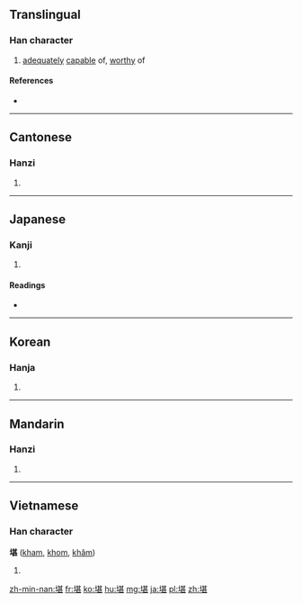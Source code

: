 ==Translingual==

===Han character===
{{Han char|rn=32|rad=土|as=09|sn=12|four=4411<sub>1</sub>|canj=土廿一女 (GTMV)|ids=⿰[[土]][[甚]]}}

# [[adequately]] [[capable]] of, [[worthy]] of

====References====
* {{Han ref|kx=0233.270|dkj=05266|dj=0471.040|hdz=10460.010|uh=582A|ud=22570|bh=B3F4|bd=46068}}

----

==Cantonese==

===Hanzi===
{{yue-hanzi|jyut=ham1|y=ham1}}

# {{defn|lang=yue|sort=土09}}

----

==Japanese==

===Kanji===
{{ja-kanji|grade=c|rs=土09}}

# {{defn|lang=ja|sort=土09}}

====Readings====
* {{ja-readings|goon=[[こん]] (kon)|kanon=[[かん]] (kan)|kanyoon=[[たん]] (tan)|kun=[[たえる]] (taeru)}}

----

==Korean==

===Hanja===
{{ko-hanja|hangeul=감|rv=gam|mr=kam}}

# {{defn|lang=ko|sort=土09}}

----

==Mandarin==

===Hanzi===
{{cmn-hanzi|pin=[[kān]] ([[kan1]])|wg=k'an<sup>1</sup>}}

# {{defn|lang=cmn|sort=土09}}

----

==Vietnamese==

===Han character===
'''堪''' ([[kham]], [[khom]], [[khăm]])

# {{defn|lang=vi}}

[[zh-min-nan:堪]]
[[fr:堪]]
[[ko:堪]]
[[hu:堪]]
[[mg:堪]]
[[ja:堪]]
[[pl:堪]]
[[zh:堪]]